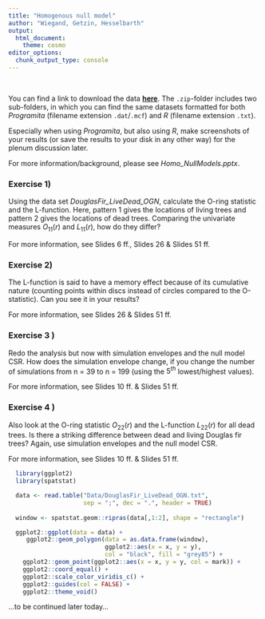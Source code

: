 ```yaml
---
title: "Homogenous null model"
author: "Wiegand, Getzin, Hesselbarth"
output: 
  html_document:
    theme: cosmo
editor_options: 
  chunk_output_type: console
---
```


<br>

You can find a link to download the data [**here**](https://mhesselbarth.github.io/spatial_statistics_practicals/data.html). The `.zip`-folder includes two sub-folders, in which you can find the same datasets formatted for both *Programita* (filename extension `.dat`/`.mcf`) and *R* (filename extension `.txt`).

Especially when using *Programita*, but also using *R*, make screenshots of your results (or save the results to your disk in any other way) for the plenum discussion later.

For more information/background, please see *Homo_NullModels.pptx*.

### Exercise 1) 
Using the data set *DouglasFir_LiveDead_OGN*, calculate the O-ring statistic and the L-function. Here, pattern 1 gives the locations of living trees and pattern 2 gives the locations of dead trees. Comparing the univariate measures $O_{11}(r)$ and $L_{11}(r)$, how do they differ?

For more information, see Slides 6 ff., Slides 26 & Slides 51 ff.

### Exercise 2)
The L-function is said to have a memory effect because of its cumulative nature (counting points within discs instead of circles compared to the O-statistic). Can you see it in your results?

For more information, see Slides 26 & Slides 51 ff.

### Exercise 3 )
Redo the analysis but now with simulation envelopes and the null model CSR. How does the simulation envelope change, if you change the number of simulations from n = 39 to n = 199 (using the $5^{th}$ lowest/highest values).

For more information, see Slides 10 ff. & Slides 51 ff.

### Exercise 4 )
Also look at the O-ring statistic $O_{22}(r)$ and the L-function $L_{22}(r)$ for all dead trees. Is there a striking difference between dead and living Douglas fir trees? Again, use simulation envelopes and the null model CSR.

For more information, see Slides 10 ff. & Slides 51 ff.

```r
  library(ggplot2)
  library(spatstat)

  data <- read.table("Data/DouglasFir_LiveDead_OGN.txt", 
                     sep = ";", dec = ".", header = TRUE)
  
  window <- spatstat.geom::ripras(data[,1:2], shape = "rectangle")

  ggplot2::ggplot(data = data) + 
     ggplot2::geom_polygon(data = as.data.frame(window),
                           ggplot2::aes(x = x, y = y),
                           col = "black", fill = "grey85") +
    ggplot2::geom_point(ggplot2::aes(x = x, y = y, col = mark)) + 
    ggplot2::coord_equal() + 
    ggplot2::scale_color_viridis_c() + 
    ggplot2::guides(col = FALSE) + 
    ggplot2::theme_void()
```

...to be continued later today...
